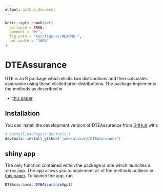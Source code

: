 ```yaml
---
output: github_document
---
```


<!-- README.md is generated from README.Rmd. Please edit that file -->

```r
knitr::opts_chunk$set(
  collapse = TRUE,
  comment = "#>",
  fig.path = "man/figures/README-",
  out.width = "100%"
)
```

# DTEAssurance

<!-- badges: start -->
<!-- badges: end -->

DTE is an R package which elicits two distributions and then calculates assurance using these elicited prior distributions. The package implements the methods as described in 

* [this paper](https://jamesalsbury.github.io/)


## Installation

You can install the development version of DTEAssurance from [GitHub](https://github.com/) with:

``` r
# install.packages("devtools")
devtools::install_github("jamesalsbury/DTEAssurance")
```

## shiny app

The only function contained within the package is one which launches a `shiny` app. The app allows you to implement all of the methods outlined in [this paper](https://jamesalsbury.github.io/). To launch the app, run

```r
DTEAssurance::DTEAssuranceApp()
```
